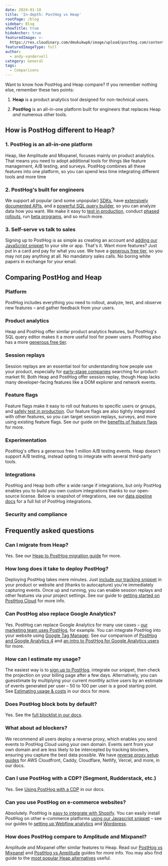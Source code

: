 ```yaml
---
date: 2024-01-10
title: 'In-depth: PostHog vs Heap'
rootPage: /blog
sidebar: Blog
showTitle: true
hideAnchor: true
featuredImage: >-
  https://res.cloudinary.com/dmukukwp6/image/upload/posthog.com/contents/images/blog/posthog-vs-heap/posthog-vs-heap.jpeg
featuredImageType: full
author:
  - andy-vandervell
category: General
tags:
  - Comparisons
---
```



Want to know how PostHog and Heap compare? If you remember nothing else, remember these two points:

1. **Heap** is a product analytics tool designed for non-technical users.

2. **PostHog** is an all-in-one platform built for engineers that replaces Heap _and_ numerous other tools.

## How is PostHog different to Heap?

### 1. PostHog is an all-in-one platform

Heap, like Amplitude and Mixpanel, focuses mainly on product analytics. That means you need to adopt additional tools for things like feature management, A/B testing, and surveys. PostHog combines all these features into one platform, so you can spend less time integrating different tools and more time 

### 2. PostHog's built for engineers

We support all popular (and some unpopular) [SDKs](/docs/libraries), have [extensively documented APIs](/docs/api), and a [powerful SQL query builder](/docs/hogql), so you can analyze data how you want. We make it easy to [test in production](/product-engineers/testing-in-production), conduct [phased rollouts](/tutorials/phased-rollout), run [beta programs](/tutorials/public-beta-program), and so much more.

### 3. Self-serve vs talk to sales

Signing up to PostHog is as simple as creating an account and [adding our JavaScript snippet](/docs/integrate) to your site or app. That's it. Want more features? Just put in a card and pay for what you use. We have a [generous free tier](/pricing), so you may not pay anything at all. No mandatory sales calls. No boring white papers in exchange for your email.

## Comparing PostHog and Heap

### Platform

PostHog includes everything you need to rollout, analyze, test, and observe new features – and gather feedback from your users.

<ComparisonTable column1="PostHog" column2="Heap">
  <ComparisonRow column1={true} column2={true} feature="Product analytics" description="Track events and conversion, analyze user behavior" />
  <ComparisonRow column1="Beta" column2={false} feature="Web analytics" description="Easy to use analytics for marketing websites" />
  <ComparisonRow column1={true} column2={true} feature="Session replay" description="Watch real users use your product, diagnose bugs" />
  <ComparisonRow column1={true} column2={true} feature="Feature flags" description="Roll out features safely, toggle features for cohorts or individuals" />
  <ComparisonRow column1={true} column2={true} feature="Experiments" description="Run tests on new features, optimize conversion funnels" />
  <ComparisonRow column1={true} column2={false} feature="Surveys" description="Collect and analyze feedback, run NPS and PMF surveys " />
  <ComparisonRow column1="Beta" column2={false} feature="Customer data platform" description="Sync data with third-party tools" />
  <ComparisonRow column1="Beta" column2={false} feature="Data warehouse" description="A single source for all your important data" />
  <ComparisonRow column1={true} column2={true} feature="Heatmaps" description="Visualize where users click in your app or website" />
  <ComparisonRow column1={true} column2={false} feature="Notebooks" description="Ad-hoc analysis and collaboration" />
  <ComparisonRow column1={true} column2={false} feature="Dark mode" description="Choose between light and dark UI" />
  <ComparisonRow column1={true} column2={false} feature="Open source" description="Build your own apps and contribute code" />
</ComparisonTable>

### Product analytics

Heap and PostHog offer similar product analytics features, but PostHog's SQL query editor makes it a more useful tool for power users. PostHog also has a more [generous free tier](/pricing).

<ComparisonTable column1="PostHog" column2="Heap">
  <ComparisonRow column1="1 million events" column2="10k monthly tracked users" feature="Free usage" description="How much free usage do you get each month?" />
  <ComparisonRow column1={true} column2={true} feature="Autocapture" description="Capture events without manual logging" />
  <ComparisonRow column1={true} column2={false} feature="Query editor" description="Write your own queries in SQL" />
  <ComparisonRow column1={true} column2={true} feature="Group analytics" description="Track metrics at a company and account level" />
  <ComparisonRow column1={true} column2={true} feature="Dashboards" description="Combine insights into shareable dashboards" />
  <ComparisonRow column1={true} column2={true} feature="Graphs and trends" description="Build custom insights and visualizations" />
  <ComparisonRow column1={true} column2={true} feature="Funnels" description="Track users through a sequence of events" />
  <ComparisonRow column1={true} column2={true} feature="Retention" description="Visualize which users stay, for how long" />
  <ComparisonRow column1={true} column2={true} feature="User paths" description="Track user flows and where they drop-off" />
  <ComparisonRow column1={true} column2={true} feature="Cohorts" description="Combine users based on properties and events for group analysis" />
  <ComparisonRow column1={true} column2={true} feature="Lifecycle analysis" description="Understand who is dormant, churning, and thriving" />
  <ComparisonRow column1={true} column2={false} feature="Stickiness" description="Find out what events keep users coming back." />
  <ComparisonRow column1={true} column2={false} feature="Custom formulas" description="Use formulas to calculate unique insights" />
  <ComparisonRow column1="7 years" column2="1 year (pay for more)" feature="Data retention" description="Use formulas to calculate unique insights" />
</ComparisonTable>

### Session replays

Session replays are an essential tool for understanding how people use your product, especially for [early-stage companies](/blog/early-stage-analytics) searching for product-market fit. Both Heap and PostHog offer session replay, though Heap lacks many developer-facing features like a DOM explorer and network events.

<ComparisonTable column1="PostHog" column2="Heap">
  <ComparisonRow column1="5,000 recordings" column2="None" feature="Free usage" description="How much free usage do you get each month?" />
  <ComparisonRow column1={true} column2={false} feature="Web app recordings" description="Capture recordings from single-page apps" />
  <ComparisonRow column1="Beta" column2={false} feature="Mobile app recordings" description="Capture recordings in iOS and Android apps" />
  <ComparisonRow column1={true} column2={true} feature="Identity detection" description="Link recordings to user IDs" />
  <ComparisonRow column1={true} column2={false} feature="Console logs" description="Capture extra content from a users' browser environment" />
  <ComparisonRow column1={true} column2={false} feature="Playlists" description="Sort recordings into static and dynamic playlists" />
  <ComparisonRow column1={true} column2={false} feature="Performance monitoring" description="Track network events within a session" />
  <ComparisonRow column1={true} column2={true} feature="Privacy masking" description="Censor personal information from playback" />
  <ComparisonRow column1={true} column2={true} feature="Conditional capture" description="Only capture the sessions you want" />
  <ComparisonRow column1={true} column2={false} feature="DOM explorer" description="Explore an interactive snapshot of replays" />
  <ComparisonRow column1={true} column2={false} feature="Export recordings" description="Save important recordings offline" />
  <ComparisonRow column1={true} column2={false} feature="Minimum duration" description="Only record sessions longer than the minimum duration" />
  <ComparisonRow column1={true} column2={true} feature="Sample recorded sessions" description="Restrict the percentage of sessions that will be recorded" />
  <ComparisonRow column1={true} column2={false} feature="Record via feature flag" description="Only record sessions for users that have the flag enabled" />
</ComparisonTable>

### Feature flags

Feature flags make it easy to roll out features to specific users or groups, and [safely test in production](/product-engineers/testing-in-production). Our feature flags are also tightly integrated with other features, so you can target session replays, surveys, and more using existing feature flags. See our guide on the [benefits of feature flags](/product-engineers/feature-flag-benefits-use-cases) for more.

<ComparisonTable column1="PostHog" column2="Heap">
  <ComparisonRow column1="1 million API requests" column2="n/a" feature="Free usage" description="How much free usage do you get each month?" />
  <ComparisonRow column1={true} column2={false} feature="Boolean flags" description="Simple flags returning true or flag" />
  <ComparisonRow column1={true} column2={false} feature="Multivariate flags" description="Flags with multiple customizable values" />
  <ComparisonRow column1={true} column2={false} feature="Payloads" description="Flags with string, number, or JSON payloads" />
  <ComparisonRow column1={true} column2={false} feature="Local evaluation" description="Store flag definitions locally" />
  <ComparisonRow column1={true} column2={false} feature="Percentage rollouts" description="Target percentages of a group" />
  <ComparisonRow column1={true} column2={false} feature="Custom targeting" description="Target users based on user properties, custom contexts" />
  <ComparisonRow column1="Partial" column2={false} feature="Environments" description="Manage flags for dev, staging, prod" />
  <ComparisonRow column1={true} column2={false} feature="Scheduling" description="Schedule flags to turn on or off" />
  <ComparisonRow column1={true} column2={false} feature="Bootstrapping" description="Flags available on frontend application load" />
  <ComparisonRow column1={true} column2={false} feature="Early access" description="Manage betas, test features" />
</ComparisonTable>

### Experimentation

PostHog's offers a generous free 1 million A/B testing events. Heap doesn't support A/B testing, instead opting to integrate with several third-party tools.

<ComparisonTable column1="PostHog" column2="Heap">
  <ComparisonRow column1="1 million API requests" column2="n/a" feature="Free usage" description="How much free usage do you get each month?" />
  <ComparisonRow column1={true} column2={false} feature="Custom goals" description="Customize metrics that a test tracks" />
  <ComparisonRow column1={true} column2={false} feature="Secondary metrics" description="Monitor impact on unrelated metrics" />
  <ComparisonRow column1={true} column2={false} feature="Split testing" description="Split participants into groups" />
  <ComparisonRow column1={true} column2={false} feature="Multivariate (A/B/n) testing" description="Test multiple variants of a change" />
  <ComparisonRow column1={true} column2={false} feature="Statistical significance" description="Automatically checks for statistical significance" />
  <ComparisonRow column1={true} column2={false} feature="Recommended run time" description="Calculates the recommended run time and sample size" />
  <ComparisonRow column1="Partial" column2="n/a" feature="Holdout testing" description="Withhold multiple features to measure cumulative impact" />
  <ComparisonRow column1="Bayesian" column2="n/a" feature="Statistics engine" description="How the results of an experiment are calculated" />
</ComparisonTable>

### Integrations

PostHog and Heap both offer a wide range if integrations, but only PostHog enables you to build you own custom integrations thanks to our open-source license. Below is snapshot of integrations, see our [data pipeline docs](/docs/cdp) for a full list of PostHog integrations.

<ComparisonTable column1="PostHog" column2="Heap">
   <ComparisonRow column1={true} column2={true} feature="Imports" description="Import data from data warehouses and other sources" />
   <ComparisonRow column1={true} column2={true} feature="Exports" description="Export data to data warehouses other destinations" />
   <ComparisonRow column1={true} column2={false} feature="Community integrations" description="Build your own integrations" />
   <ComparisonRow column1={true} column2={true} feature="Segment" description="Send events via Segment" />
   <ComparisonRow column1={true} column2={false} feature="Rudderstack" description="Send events via Rudderstack" />    
   <ComparisonRow column1={true} column2={true} feature="Zapier" description="Trigger Zapier automations" />
   <ComparisonRow column1={true} column2={false} feature="Sentry" description="Connect to Sentry data" />
   <ComparisonRow column1={true} column2={true} feature="Zendesk" description="Two-way integration for customer support" />
   <ComparisonRow column1={true} column2={true} feature="Slack" description="Alerts for Slack" />
   <ComparisonRow column1={true} column2={true} feature="Hubspot" description="CRM and marketing tools" />
   <ComparisonRow column1={true} column2={false} feature="Customer.io" description="Marketing automation" />
   <ComparisonRow column1={true} column2={true} feature="Intercom" description="Marketing automation" />
</ComparisonTable>

### Security and compliance

<ComparisonTable column1="PostHog" column2="Heap">
  <ComparisonRow column1={true} column2={true} feature="User privacy options" description="Anonymize users, drop personal data" />
  <ComparisonRow column1={true} column2={true} feature="History, audit logs" description="Manage and view flag edits and related users" />
  <ComparisonRow column1={true} column2={true} feature="GDPR-ready" description="Can be compliant with GDPR" />
  <ComparisonRow column1={true} column2={true} feature="HIPAA-ready" description="Can be compliant with HIPAA" />
  <ComparisonRow column1={true} column2={true} feature="SOC 2" description="SOC 2 security certification" />
  <ComparisonRow column1={true} column2={true} feature="2FA" description="Enforce login with two-factor authentication" />
  <ComparisonRow column1={true} column2={true} feature="SAML/SSO" description="Use SAML or single sign-on authentication" />
</ComparisonTable>

## Frequently asked questions

### Can I migrate from Heap?

Yes. See our [Heap to PostHog migration guide](/docs/migrate/heap) for more.

### How long does it take to deploy PostHog?

Deploying PostHog takes mere minutes. Just [include our tracking snippet](/docs/integrate?tab=snippet) in your product or website and (thanks to autocapture) you're immediately capturing events. Once up and running, you can enable session replays and other features via your project settings. See our guide to [getting started on PostHog Cloud](/docs/getting-started/cloud) for more info.

### Can PostHog also replace Google Analytics?

Yes. PostHog can replace Google Analytics for many use cases – [our marketing team uses PostHog](/blog/posthog-marketing), for example. You can integrate PostHog into your website using [Google Tag Manager](/docs/libraries/google-tag-manager). See our comparison of [PostHog and Google Analytics 4](/blog/posthog-vs-ga4) and [an intro to PostHog for Google Analytics users](/blog/google-analytics-to-posthog) for more.

### How can I estimate my usage?

The easiest way is to [sign up to PostHog](https://us.posthog.com/signup), integrate our snippet, then check the projection on your billing page after a few days. Alternatively, you can guesstimate by multiplying your current monthly active users by an estimate of events generated per user – 50 to 100 per user is a good starting point. See [Estimating usage & costs](/docs/billing/estimating-usage-costs) in our docs for more.

### Does PostHog block bots by default?

Yes. See the [full blocklist in our docs](/docs/product-analytics/troubleshooting#does-posthog-block-bots-by-default).

### What about ad blockers?

We recommend all users deploy a reverse proxy, which enables you send events to PostHog Cloud using your own domain. Events sent from your own domain and are less likely to be intercepted by tracking blockers, ensuring you capture the best data possible. We have [reverse proxy setup guides](/docs/advanced/proxy) for AWS Cloudfront, Caddy, Cloudflare, Netlify, Vercel, and more, in our docs.

### Can I use PostHog with a CDP? (Segment, Rudderstack, etc.)

Yes. See [Using PostHog with a CDP](/docs/advanced/cdp) in our docs.

### Can you use PostHog on e-commerce websites?

Absolutely. PostHog is [easy to integrate with Shopify](/docs/libraries/shopify). You can easily install PostHog on other e-commerce platforms [using our Javascript snippet](/docs/integrate) – see our guides to [setting up Webflow analytics](/tutorials/webflow) and [Wordpress](/docs/libraries/wordpress). 

### How does PostHog compare to Amplitude and Mixpanel?

Amplitude and Mixpanel offer similar features to Heap. Read our [PostHog vs Mixpanel](/blog/posthog-vs-mixpanel) and [PostHog vs Amplitude](/blog/posthog-vs-amplitude) guides for more info. You may also find guide to the [most popular Heap alternatives](/blog/best-heap-alternatives) useful.

<ArrayCTA />
